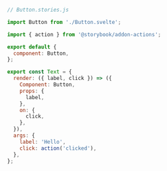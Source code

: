 ```js
// Button.stories.js

import Button from './Button.svelte';

import { action } from '@storybook/addon-actions';

export default {
  component: Button,
};

export const Text = {
  render: ({ label, click }) => ({
    Component: Button,
    props: {
      label,
    },
    on: {
      click,
    },
  }),
  args: {
    label: 'Hello',
    click: action('clicked'),
  },
};
```
